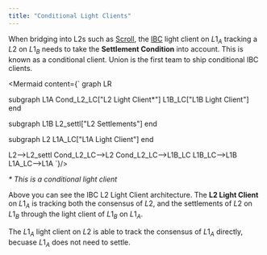 ```yaml
---
title: "Conditional Light Clients"
---
```




When bridging into L2s such as [Scroll](https://scroll.io), the [IBC](/docs/concepts/ibc) light client on $L1_A$ tracking a $L2$ on $L1_B$ needs to take the **Settlement Condition** into account. This is known as a conditional client. Union is the first team to ship conditional IBC clients. 

<Mermaid
  content={`
graph LR

  subgraph L1A
    Cond_L2_LC["L2 Light Client*"]
    L1B_LC["L1B Light Client"]
  end

  subgraph L1B
    L2_settl["L2 Settlements"]
  end

  subgraph L2
    L1A_LC["L1A Light Client"]
  end

  L2-->L2_settl
  Cond_L2_LC-->L2
  Cond_L2_LC-->L1B_LC
  L1B_LC-->L1B
  L1A_LC-->L1A
`}/>

_* This is a conditional light client_

Above you can see the IBC L2 Light Client architecture. The **L2 Light Client** on $L1_A$ is tracking both the consensus of $L2$, and the settlements of $L2$ on $L1_B$ through the light client of $L1_B$ on $L1_A$. 

The $L1_A$ light client on $L2$ is able to track the consensus of $L1_A$ directly, becuase $L1_A$ does not need to settle.


